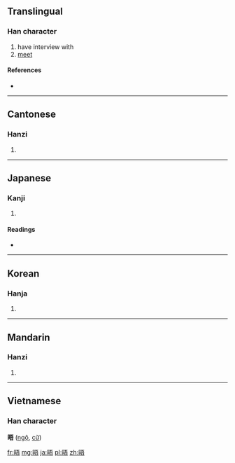 ==Translingual==

===Han character===
{{Han char|rn=72|rad=日|as=07|sn=11|four=6106<sub>1</sub>|canj=日一一口 (AMMR)}}

# have interview with
# [[meet]]

====References====
* {{Han ref|kx=0496.060|dkj=13956|dj=0862.110|hdz=21511.070|uh=6664|ud=26212|bh=B1E0|bd=45536}}

----

==Cantonese==

===Hanzi===
{{yue-hanzi|jyut=|y=ng6}}

# {{defn|Cantonese|sort=日07}}

----

==Japanese==

===Kanji===
{{ja-kanji|grade=|rs=日07}}

# {{defn|Japanese|sort=日07}}

====Readings====
* {{ja-readings|on=[[ご]] (go)|kun=[[あきらか]] (akiraka)}}

----

==Korean==

===Hanja===
{{ko-hanja|hangeul=오|eumhun=|rv=o|mr=o|y=o}}

# {{defn|Korean|sort=日07}}

----

==Mandarin==

===Hanzi===
{{cmn-hanzi|pin=[[wù]] ([[wu4]]), [[yǐng]] ([[ying3]])|wg=wu<sup>4</sup>, ying<sup>3</sup>}}

# {{defn|Mandarin|sort=日07}}

----

==Vietnamese==
===Han character===
'''晤''' ([[ngộ]], [[cữ]])

[[fr:晤]]
[[mg:晤]]
[[ja:晤]]
[[pl:晤]]
[[zh:晤]]
